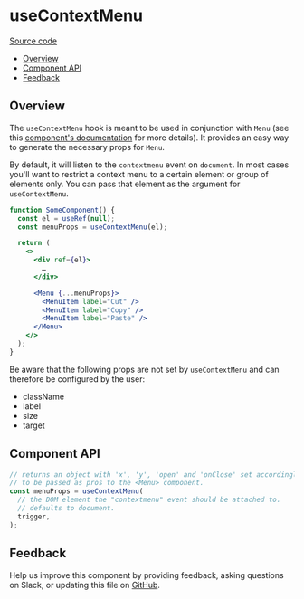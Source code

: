 
# useContextMenu

[Source code](https://github.com/carbon-design-system/carbon/tree/main/packages/react/src/components/Menu)

<!-- START doctoc generated TOC please keep comment here to allow auto update -->
<!-- DON'T EDIT THIS SECTION, INSTEAD RE-RUN doctoc TO UPDATE -->

- [Overview](#overview)
- [Component API](#component-api)
- [Feedback](#feedback)

<!-- END doctoc generated TOC please keep comment here to allow auto update -->

## Overview

The `useContextMenu` hook is meant to be used in conjunction with `Menu` (see this [component's documentation](http://localhost:3000/?path=/docs/experimental-unstable-menu--playground) for more details). It provides an easy way to generate the necessary props for `Menu`.

By default, it will listen to the `contextmenu` event on `document`. In most cases you'll want to restrict a context menu to a certain element or group of elements only. You can pass that element as the argument for `useContextMenu`.

```jsx
function SomeComponent() {
  const el = useRef(null);
  const menuProps = useContextMenu(el);

  return (
    <>
      <div ref={el}>
        …
      </div>

      <Menu {...menuProps}>
        <MenuItem label="Cut" />
        <MenuItem label="Copy" />
        <MenuItem label="Paste" />
      </Menu>
    </>
  );
}
```

Be aware that the following props are not set by `useContextMenu` and can therefore be configured by the user:
- className
- label
- size
- target

## Component API

```js
// returns an object with 'x', 'y', 'open' and 'onClose' set accordingly intended
// to be passed as pros to the <Menu> component.
const menuProps = useContextMenu(
  // the DOM element the "contextmenu" event should be attached to.
  // defaults to document.
  trigger,
);
```

## Feedback

Help us improve this component by providing feedback, asking questions on Slack,
or updating this file on
[GitHub](https://github.com/carbon-design-system/carbon/edit/main/packages/react/src/components/ContextMenu/useContextMenu.mdx).
